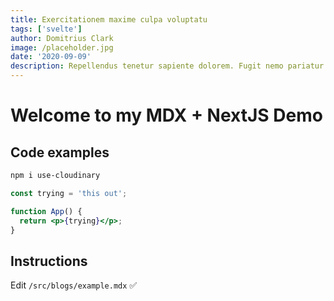 ```yaml
---
title: Exercitationem maxime culpa voluptatu
tags: ['svelte']
author: Domitrius Clark
image: /placeholder.jpg
date: '2020-09-09'
description: Repellendus tenetur sapiente dolorem. Fugit nemo pariatur laboriosam repellendus. Beatae repellendus sit excepturi ex repellendus ipsam.
---
```


# Welcome to my MDX + NextJS Demo

## Code examples

```bash
npm i use-cloudinary
```

```jsx
const trying = 'this out';

function App() {
  return <p>{trying}</p>;
}
```

## Instructions

Edit `/src/blogs/example.mdx` ✅
